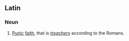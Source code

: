 ==Latin==

===Noun===
{{head|la|noun|head=[[fidēs]] [[Pūnica]]}}

# {{context|idiomatic|lang=la}} [[Punic]] [[faith]], that is ''[[treachery]]'' according to the Romans.